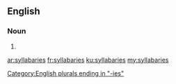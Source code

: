 ==English==

===Noun===
{{head|en}}

# {{plural of|syllabary}}

[[Category:English plurals ending in "-ies"]]

[[ar:syllabaries]]
[[fr:syllabaries]]
[[ku:syllabaries]]
[[my:syllabaries]]